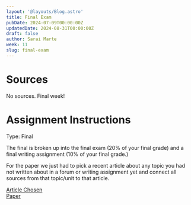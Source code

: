 ```yaml
---
layout: '@layouts/Blog.astro'
title: Final Exam
pubDate: 2024-07-09T00:00:00Z 
updatedDate: 2024-08-31T00:00:00Z 
draft: false
author: Sarai Marte
week: 11
slug: final-exam
---
```



# Sources

No sources. Final week!

# Assignment Instructions

Type: Final

The final is broken up into the final exam (20% of your final grade) and a final writing assignment (10% of your final grade.)

For the paper we just had to pick a recent article about any topic you had not written about in a forum or writing assignment yet and connect all sources from that topic/unit to that article.

<DropDown title = "My Final Paper | Grade: 100/100">

<a href = "https://rutgersconnect-my.sharepoint.com/:u:/g/personal/smm651_scarletmail_rutgers_edu/EXke5aqbYOpAlmPmOelbYMEBpfMRIddawIaFLXq5g4sOYg?e=Kiu8ic"> Article Chosen </a>
<br/>
<a href = "https://rutgersconnect-my.sharepoint.com/:b:/g/personal/smm651_scarletmail_rutgers_edu/EWfW3mdloXhGtBE_M-uZwkEB9rW0YpQXjf7447z8eFx9Jg?e=KUUELs"> Paper </a>

</DropDown >





